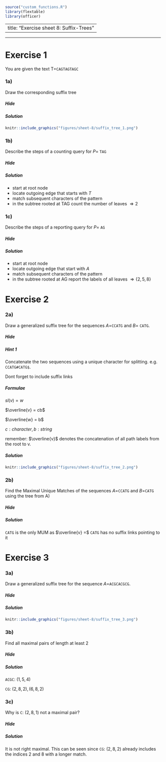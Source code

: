 ```r
source("custom_functions.R")
library(flextable)
library(officer)

```

---
title: "Exercise sheet 8: Suffix-Trees"
---

---------------------------------

# Exercise 1

You are given the text T=`CAGTAGTAGC`



### 1a)

::: {.question data-latex=""}

Draw the corresponding suffix tree
::: 

#### {.tabset}

##### Hide

##### Solution
::: {.answer data-latex=""}

```r
knitr::include_graphics("figures/sheet-8/suffix_tree_1.png")
```
::: 

#### {-}


### 1b)
::: {.question data-latex=""}

Describe the steps of a counting query for $P =$ `TAG`
::: 

#### {.tabset}

##### Hide

##### Solution
::: {.answer data-latex=""}

* start at root node
* locate outgoing edge that starts with $T$
* match subsequent characters of the pattern
* in the subtree rooted at TAG count the number of leaves $\Rightarrow 2$
::: 
#### {-}



### 1c)
::: {.question data-latex=""}

Describe the steps of a reporting query for $P =$ `AG`
::: 

#### {.tabset}

##### Hide

##### Solution
::: {.answer data-latex=""}

* start at root node
* locate outgoing edge that start with $A$
* match subsequent characters of the pattern
* in the subtree rooted at AG report the labels of all leaves $\Rightarrow \{2, 5, 8\}$
::: 
#### {-}

# Exercise 2

### 2a)
::: {.question data-latex=""}

Draw a generalized suffix tree for the sequences $A=$`CCATG` and $B=$ `CATG`.
::: 

#### {.tabset}

##### Hide

##### Hint 1 
::: {.answer data-latex=""}

Concatenate the two sequences using a unique character for splitting. e.g.
`CCATG#CATG$`.

Dont forget to include suffix links 
::: 
##### Formulae
::: {.answer data-latex=""}

$sl(v) = w$

$\overline{v} = cb$

$\overline{w} = b$

$c: character, b: string$


remember: $\overline{v}$ denotes the concatenation of all path labels from the root to v.
::: 
##### Solution
::: {.answer data-latex=""}

```r
knitr::include_graphics("figures/sheet-8/suffix_tree_2.png")
```
::: 
#### {-}

### 2b)
::: {.question data-latex=""}

Find the Maximal Unique Matches of the sequences $A=$`CCATG` and $B=$`CATG` using 
the tree from A)
::: 

#### {.tabset}

##### Hide

##### Solution
::: {.answer data-latex=""}

`CATG` is the only MUM as $\overline{v} =$ `CATG` has no suffix links pointing to
it
::: 
#### {-}


# Exercise 3

### 3a)
::: {.question data-latex=""}

Draw a generalized suffix tree for the sequence $A=$`ACGCACGCG`.
::: 

#### {.tabset}

##### Hide

##### Solution
::: {.answer data-latex=""}

```r
knitr::include_graphics("figures/sheet-8/suffix_tree_3.png")
```
::: 

#### {-}


### 3b)
::: {.question data-latex=""}

Find all maximal pairs of length at least 2
::: 

#### {.tabset}

##### Hide

##### Solution
::: {.answer data-latex=""}

`ACGC`: $(1,5,4)$

`CG`: $(2,8,2), (6,8,2)$
::: 
#### {-}


### 3c)
::: {.question data-latex=""}

Why is `C`: $(2, 8, 1)$ not a maximal pair?

::: 

#### {.tabset}

##### Hide

##### Solution
::: {.answer data-latex=""}

It is not right maximal.
This can be seen since `CG`: $(2, 8, 2)$ already includes the indices 2 and 8 with
a longer match. 

::: 
#### {-}







